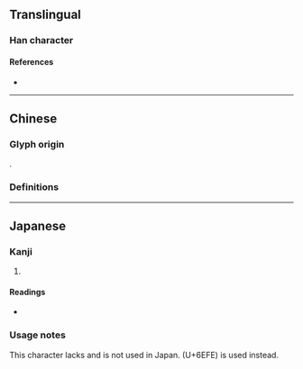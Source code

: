 {{also|滾}}
{{character info/new}}
==Translingual==

===Han character===
{{Han char|rn=85|rad=水|as=11|sn=14|four=|canj=EYCV,XEYCV|ids=⿰氵衮}}

====References====
* {{Han ref|kx=0643.241|dkj=18063|hdz=31705.040|uh=6EDA|ud=28378}}

----

==Chinese==

===Glyph origin===
{{Han etym}}
{{Han compound|水|衮|c1=s|c2=p|ls=psc}}.

===Definitions===
{{zh-see|滾}}

----

==Japanese==

===Kanji===
{{ja-kanji|grade=|rs=水11}}

# {{alt-form|lang=ja|滾}}

====Readings====
* {{ja-readings|on=[[こん]] (kon)|kun=[[たぎる]] (tagiru)}}

===Usage notes===
This character lacks {{w|JIS X 0213|JIS support}} and is not used in Japan. {{l|ja|滾}} (U+6EFE) is used instead.